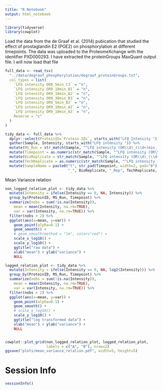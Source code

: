 ```yaml
---
title: "R Notebook"
output: html_notebook
---
```


```r

library(tidyverse)
library(cowplot)


```


Load the data from the de Graaf et al. (2014) pubication that studied the effect of 
prostaglandin E2 (PGE2) on phosphorylation at different timepoints. The data was
uploaded to the ProteomeXchange with the identifier PXD000293. I have extracted
the proteinGroups MaxQuant output file. I will now load that file

```r

full_data <- read_tsv(
  "../data/degraaf_phosphorylation/degraaf_proteinGroups.txt",
  col_types = list(
    `LFQ intensity OR8_5min_C3` = "n",
    `LFQ intensity OR9_10min_B1` = "n",
    `LFQ intensity OR9_10min_A2` = "n",
    `LFQ intensity OR9_30min_B3` = "n",
    `LFQ intensity OR9_5min_B3` = "n",
    `LFQ intensity OR9_10min_A2` = "n",
    `LFQ intensity OR9_10min_A3` = "n",
    Reverse = "c"
  )
) 

tidy_data <- full_data %>%
  dplyr::select(ProteinID=`Protein IDs`, starts_with("LFQ Intensity ")) %>%
  gather(Sample, Intensity, starts_with("LFQ intensity ")) %>%
  mutate(MS_Run = str_match(Sample, "^LFQ intensity (OR\\d)_(\\d+)min_([A-C])(\\d)$")[,2]) %>% 
  mutate(Timepoint = as.numeric(str_match(Sample, "^LFQ intensity (OR\\d)_(\\d+)min_([A-C])(\\d)$")[,3])) %>% 
  mutate(BioReplicate = str_match(Sample, "^LFQ intensity (OR\\d)_(\\d+)min_([A-C])(\\d)$")[,4]) %>% 
  mutate(TechReplicate = as.numeric(str_match(Sample, "^LFQ intensity (OR\\d)_(\\d+)min_([A-C])(\\d)$")[,5])) %>% 
  mutate(SampleName = paste0("t", str_pad(Timepoint, width=2, pad="0"),
                             "_", BioReplicate, "_Rep", TechReplicate,  "_", MS_Run)) 


```




Mean Variance relation

```r
non_logged_relation_plot <- tidy_data %>%
  mutate(Intensity = ifelse(Intensity == 0, NA, Intensity)) %>%
  group_by(ProteinID, MS_Run, Timepoint) %>%
  summarize(nobs = sum(!is.na(Intensity)),
    mean = mean(Intensity, na.rm=TRUE),
    var = var(Intensity, na.rm=TRUE)) %>%
  filter(nobs > 2) %>%
  ggplot(aes(x=mean, y=var)) +
    geom_point(alpha=0.1) +
    geom_smooth() +
    # geom_smooth(method = "lm", color="red") +
    scale_x_log10() +
    scale_y_log10() +
    ggtitle("raw data") +
    xlab("mean") + ylab("variance") +
    NULL

logged_relation_plot <- tidy_data %>%
  mutate(Intensity = ifelse(Intensity == 0, NA, log2(Intensity))) %>%
  group_by(ProteinID, MS_Run, Timepoint) %>%
  summarize(nobs = sum(!is.na(Intensity)),
    mean = mean(Intensity, na.rm=TRUE),
    var = var(Intensity, na.rm=TRUE)) %>%
  filter(nobs > 2) %>%
  ggplot(aes(x=mean, y=var)) +
    geom_point(alpha=0.1) +
    geom_smooth() +
    # scale_x_log10() +
    scale_y_log10() +
    ggtitle("log transformed data") +
    xlab("mean") + ylab("variance") +
    NULL


cowplot::plot_grid(non_logged_relation_plot, logged_relation_plot,
                   labels = c("A", "B"), nrow=2)
ggsave("plots/mean_variance_relation.pdf", width=5, height=5)
```


# Session Info

```r
sessionInfo()
```


